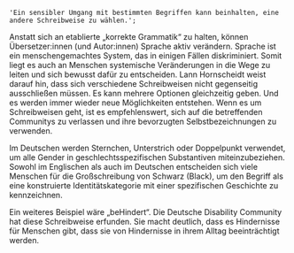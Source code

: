     'Ein sensibler Umgang mit bestimmten Begriffen kann beinhalten, eine andere Schreibweise zu wählen.';

Anstatt sich an etablierte „korrekte Grammatik“ zu halten, können Übersetzer:innen (und Autor:innen) Sprache aktiv verändern. Sprache ist ein menschengemachtes System, das in einigen Fällen diskriminiert. Somit liegt es auch an Menschen systemische Veränderungen in die Wege zu leiten und sich bewusst dafür zu entscheiden. Lann Hornscheidt weist darauf hin, dass sich verschiedene Schreibweisen nicht gegenseitig ausschließen müssen. Es kann mehrere Optionen gleichzeitig geben. Und es werden immer wieder neue Möglichkeiten entstehen. Wenn es um Schreibweisen geht, ist es empfehlenswert, sich auf die betreffenden Communitys zu verlassen und ihre bevorzugten Selbstbezeichnungen zu verwenden.

Im Deutschen werden Sternchen, Unterstrich oder Doppelpunkt verwendet, um alle Gender in geschlechtsspezifischen Substantiven miteinzubeziehen. Sowohl im Englischen als auch im Deutschen entscheiden sich viele Menschen für die Großschreibung von Schwarz (Black), um den Begriff als eine konstruierte Identitätskategorie mit einer spezifischen Geschichte zu kennzeichnen.

Ein weiteres Beispiel wäre „beHindert“. Die Deutsche Disability Community hat diese Schreibweise erfunden. Sie macht deutlich, dass es Hindernisse für Menschen gibt, dass sie von Hindernisse in ihrem Alltag beeinträchtigt werden.

<TermExampleContainer>
    <TermExample term="beHindert" />
    <TermExample term="Mohr" />
</TermExampleContainer>
